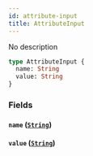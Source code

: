 ```yaml
---
id: attribute-input
title: AttributeInput
---
```


No description

```graphql
type AttributeInput {
  name: String
  value: String
}
```

### Fields

#### `name` ([`String`](/schema/scalars/string))

#### `value` ([`String`](/schema/scalars/string))

